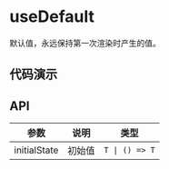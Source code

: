 
# useDefault

默认值，永远保持第一次渲染时产生的值。

## 代码演示

<Usage src='/hooks/use-default/basic.tsx' title='基本' description='最简单的用法。' />

## API

| 参数         | 说明   | 类型           |
| ------------ | ------ | -------------- |
| initialState | 初始值 | `T \| () => T` |
